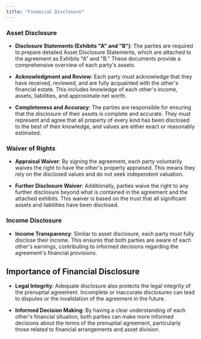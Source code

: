 ```yaml
---
title: "Financial Disclosure"
---
```


### Asset Disclosure

- **Disclosure Statements (Exhibits "A" and "B")**: The parties are required to prepare detailed Asset Disclosure Statements, which are attached to the agreement as Exhibits "A" and "B." These documents provide a comprehensive overview of each party's assets.

- **Acknowledgment and Review**: Each party must acknowledge that they have received, reviewed, and are fully acquainted with the other's financial estate. This includes knowledge of each other's income, assets, liabilities, and approximate net worth.

- **Completeness and Accuracy**: The parties are responsible for ensuring that the disclosure of their assets is complete and accurate. They must represent and agree that all property of every kind has been disclosed to the best of their knowledge, and values are either exact or reasonably estimated.

### Waiver of Rights

- **Appraisal Waiver**: By signing the agreement, each party voluntarily waives the right to have the other's property appraised. This means they rely on the disclosed values and do not seek independent valuation.

- **Further Disclosure Waiver**: Additionally, parties waive the right to any further disclosure beyond what is contained in the agreement and the attached exhibits. This waiver is based on the trust that all significant assets and liabilities have been disclosed.

### Income Disclosure

- **Income Transparency**: Similar to asset disclosure, each party must fully disclose their income. This ensures that both parties are aware of each other's earnings, contributing to informed decisions regarding the agreement's financial provisions.

## Importance of Financial Disclosure

- **Legal Integrity**: Adequate disclosure also protects the legal integrity of the prenuptial agreement. Incomplete or inaccurate disclosures can lead to disputes or the invalidation of the agreement in the future.

- **Informed Decision Making**: By having a clear understanding of each other's financial situation, both parties can make more informed decisions about the terms of the prenuptial agreement, particularly those related to financial arrangements and asset division.
